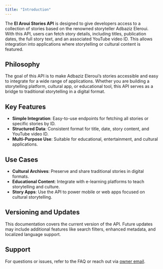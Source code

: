 ```yaml
---
title: "Introduction"
---
```


The **El Aroui Stories API** is designed to give developers access to a collection of stories based on the renowned storyteller Adbaziz Eleroui. With this API, users can fetch story details, including titles, publication dates, the full story text, and an associated YouTube video ID. This allows integration into applications where storytelling or cultural content is featured.

## Philosophy
The goal of this API is to make Adbaziz Eleroui’s stories accessible and easy to integrate for a wide range of applications. Whether you are building a storytelling platform, cultural app, or educational tool, this API serves as a bridge to traditional storytelling in a digital format.

## Key Features
- **Simple Integration**: Easy-to-use endpoints for fetching all stories or specific stories by ID.
- **Structured Data**: Consistent format for title, date, story content, and YouTube video ID.
- **Multi-Purpose Use**: Suitable for educational, entertainment, and cultural applications.

## Use Cases
- **Cultural Archives**: Preserve and share traditional stories in digital formats.
- **Educational Content**: Integrate with e-learning platforms to teach storytelling and culture.
- **Story Apps**: Use the API to power mobile or web apps focused on cultural storytelling.

## Versioning and Updates
This documentation covers the current version of the API. Future updates may include additional features like search filters, enhanced metadata, and localized language support.

## Support
For questions or issues, refer to the FAQ or reach out via [owner email](mailto:chaymafarhat16@gmail.com).

